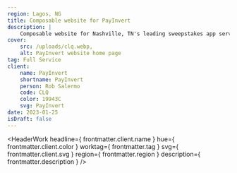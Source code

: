 ```yaml
---
region: Lagos, NG
title: Composable website for PayInvert
description: |
    Composable website for Nashville, TN's leading sweepstakes app service, helping businesses reap the reward of a meaningful dialog with their customers.
cover:
    src: /uploads/clq.webp,
    alt: PayInvert website home page
tag: Full Service
client:
    name: PayInvert
    shortname: PayInvert
    person: Rob Salermo
    code: CLQ
    color: 19943C
    svg: PayInvert
date: 2023-01-25
isDraft: false
---
```


<HeaderWork
    headline={ frontmatter.client.name }
    hue={ frontmatter.client.color }
    worktag={ frontmatter.tag }
    svg={ frontmatter.client.svg }
    region={ frontmatter.region }
    description={ frontmatter.description }
/>